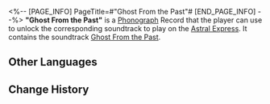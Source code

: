 <%-- [PAGE_INFO]
PageTitle=#"Ghost From the Past"#
[END_PAGE_INFO] --%>
{{Item Infobox
|id          = 210108
|image       = Item Ghost From the Past.png
|type        = Disk
|invCategory = Valuables
|rarity      = 3
|effect      = 
|description = A record that can be played on the Express' phonograph. It might be a chance acquisition or a gift from someone else. All sorts of memories surge up when the music plays &mdash; the smiles, encounters, touches, and the excitement of battle. Maybe that is why people still collect records even as society rapidly advances.<br />The current record contains the track "Ghost From the Past."
}}
{{Description|''The shadow of destruction still wanders outside Belobog.''}}
'''"Ghost From the Past"''' is a [[Phonograph]] Record that the player can use to unlock the corresponding soundtrack to play on the [[Astral Express]]. It contains the soundtrack [[Ghost From the Past]].

==Other Languages==
{{Other Languages
|en   = "Ghost From the Past"
|zhs  = 《旧日之影》
|zht  = 〈舊日之影〉
|ja   = 『在りし日の影』
|ko   = ≪과거의 그림자≫
|es   = Fantasma del pasado
|fr   = « Ghost From the Past »
|ru   = Ghost From the Past
|th   = "Ghost From the Past"
|vi   = "Dấu Ấn Ngày Cũ"
|de   = „Geist aus der Vergangenheit“
|id   = "Ghost From the Past"
|pt   = "Ghost From the Past"
}}

==Change History==
{{Change History|1.0}}